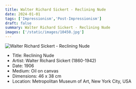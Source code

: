 ```yaml
---
title: Walter Richard Sickert - Reclining Nude
date: 2024-01-01
tags: ['Impressionism','Post-Impressionism']
draft: false
summary: Walter Richard Sickert - Reclining Nude
images: ['/static/images/10450.jpg']
---
```


![Walter Richard Sickert - Reclining Nude](/static/images/10450.jpg)

* Title: Reclining Nude
* Artist: Walter Richard Sickert (1860-1942)
* Date: 1906
* Medium: Oil on canvas
* Dimensions: 46 x 38 cm
* Location: Metropolitan Museum of Art, New York City, USA


